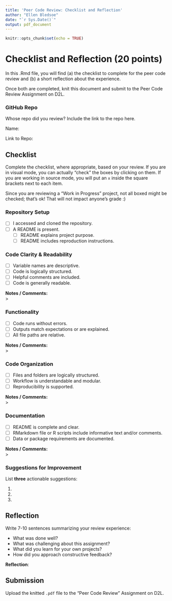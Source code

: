 ```yaml
---
title: 'Peer Code Review: Checklist and Reflection'
author: "Ellen Bledsoe"
date: "`r Sys.Date()`"
output: pdf_document
---
```


```r
knitr::opts_chunk$set(echo = TRUE)
```

# Checklist and Reflection (20 points)

In this .Rmd file, you will find (a) the checklist to complete for the peer code review and (b) a short reflection about the experience.

Once both are completed, knit this document and submit to the Peer Code Review Assignment on D2L.

### GitHub Repo

Whose repo did you review? Include the link to the repo here.

Name:

Link to Repo:

## Checklist

Complete the checklist, where appropriate, based on your review. If you are in visual mode, you can actually "check" the boxes by clicking on them. If you are working in source mode, you will put an `x` inside the square brackets next to each item.

Since you are reviewing a "Work in Progress" project, not all boxed might be checked; that's ok! That will not impact anyone's grade :)

### Repository Setup

-   [ ] I accessed and cloned the repository.
-   [ ] A README is present.
    -   [ ] README explains project purpose.
    -   [ ] README includes reproduction instructions.

### Code Clarity & Readability

-   [ ] Variable names are descriptive.
-   [ ] Code is logically structured.
-   [ ] Helpful comments are included.
-   [ ] Code is generally readable.

**Notes / Comments:**\
\>

### Functionality

-   [ ] Code runs without errors.
-   [ ] Outputs match expectations or are explained.
-   [ ] All file paths are relative.

**Notes / Comments:**\
\>

### Code Organization

-   [ ] Files and folders are logically structured.
-   [ ] Workflow is understandable and modular.
-   [ ] Reproducibility is supported.

**Notes / Comments:**\
\>

### Documentation

-   [ ] README is complete and clear.
-   [ ] RMarkdown file or R scripts include informative text and/or comments.
-   [ ] Data or package requirements are documented.

**Notes / Comments:**\
\>

### Suggestions for Improvement

List **three** actionable suggestions:

1.  

2.  

3.  

## Reflection

Write 7-10 sentences summarizing your review experience:

-   What was done well?
-   What was challenging about this assignment?
-   What did you learn for your own projects?
-   How did you approach constructive feedback?

**Reflection**:

## Submission

Upload the knitted `.pdf` file to the "Peer Code Review" Assignment on D2L.
